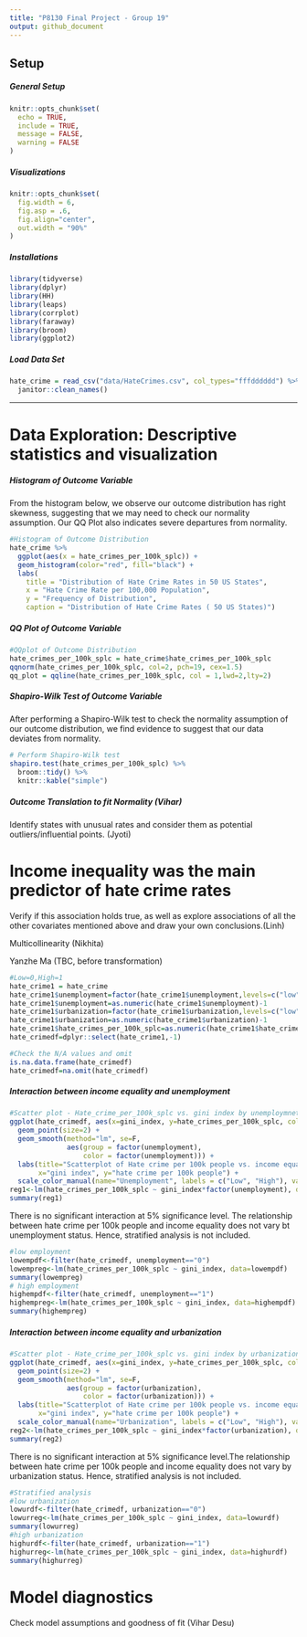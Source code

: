 ```yaml
---
title: "P8130 Final Project - Group 19"
output: github_document
---
```


## Setup

##### General Setup
```r
knitr::opts_chunk$set(
  echo = TRUE,
  include = TRUE,
  message = FALSE,
  warning = FALSE
)
```

##### Visualizations
```r
knitr::opts_chunk$set(
  fig.width = 6,
  fig.asp = .6,
  fig.align="center",
  out.width = "90%"
)
```

##### Installations
```r
library(tidyverse)
library(dplyr)
library(HH)
library(leaps)
library(corrplot) 
library(faraway)
library(broom)
library(ggplot2)
```

##### Load Data Set
```r
hate_crime = read_csv("data/HateCrimes.csv", col_types="fffdddddd") %>% 
  janitor::clean_names()
```

---

# Data Exploration: Descriptive statistics and visualization

##### Histogram of Outcome Variable

From the histogram below, we observe our outcome distribution has right skewness, suggesting that we may need to check our normality assumption. Our QQ Plot also indicates severe departures from normality.

```r
#Histogram of Outcome Distribution
hate_crime %>% 
  ggplot(aes(x = hate_crimes_per_100k_splc)) + 
  geom_histogram(color="red", fill="black") + 
  labs(
    title = "Distribution of Hate Crime Rates in 50 US States",
    x = "Hate Crime Rate per 100,000 Population",
    y = "Frequency of Distribution",
    caption = "Distribution of Hate Crime Rates ( 50 US States)")
```

##### QQ Plot of Outcome Variable
```r
#QQplot of Outcome Distribution
hate_crimes_per_100k_splc = hate_crime$hate_crimes_per_100k_splc
qqnorm(hate_crimes_per_100k_splc, col=2, pch=19, cex=1.5)
qq_plot = qqline(hate_crimes_per_100k_splc, col = 1,lwd=2,lty=2)
```

##### Shapiro-Wilk Test of Outcome Variable

After performing a Shapiro-Wilk test to check the normality assumption of our outcome distribution, we find evidence to suggest that our data deviates from normality.

```r
# Perform Shapiro-Wilk test
shapiro.test(hate_crimes_per_100k_splc) %>% 
  broom::tidy() %>% 
  knitr::kable("simple")
```

##### Outcome Translation to fit Normality (Vihar)

Identify states with unusual rates and consider them as potential outliers/influential points. (Jyoti) \



# Income inequality was the main predictor of hate crime rates


Verify if this association holds true, as well as explore associations of all the other covariates mentioned above and draw your own conclusions.(Linh)\



Multicollinearity (Nikhita)\


Yanzhe Ma (TBC, before transformation)
```r
#Low=0,High=1
hate_crime1 = hate_crime
hate_crime1$unemployment=factor(hate_crime1$unemployment,levels=c("low","high"))
hate_crime1$unemployment=as.numeric(hate_crime1$unemployment)-1
hate_crime1$urbanization=factor(hate_crime1$urbanization,levels=c("low","high"))
hate_crime1$urbanization=as.numeric(hate_crime1$urbanization)-1
hate_crime1$hate_crimes_per_100k_splc=as.numeric(hate_crime1$hate_crimes_per_100k_splc)
hate_crimedf=dplyr::select(hate_crime1,-1)

#Check the N/A values and omit
is.na.data.frame(hate_crimedf)
hate_crimedf=na.omit(hate_crimedf)
```

##### Interaction between income equality and unemployment 
```r
#Scatter plot - Hate_crime_per_100k_splc vs. gini index by unemploymnet 
ggplot(hate_crimedf, aes(x=gini_index, y=hate_crimes_per_100k_splc, colour=factor(unemployment))) +         
  geom_point(size=2) +                                                                     
  geom_smooth(method="lm", se=F,                                          
              aes(group = factor(unemployment),                                  
                  color = factor(unemployment))) +                                        
  labs(title="Scatterplot of Hate crime per 100k people vs. income equality by unemploymnet status", 
       x="gini index", y="hate crime per 100k people") +
  scale_color_manual(name="Unemployment", labels = c("Low", "High"), values = c("blue", "red"))    
reg1<-lm(hate_crimes_per_100k_splc ~ gini_index*factor(unemployment), data = hate_crimedf)
summary(reg1)
```

There is no significant interaction at 5% significance level. The relationship between hate crime per 100k people and income equality does not vary bt unemployment status.
Hence, stratified analysis is not included.

```r
#low employment 
lowempdf<-filter(hate_crimedf, unemployment=="0") 
lowempreg<-lm(hate_crimes_per_100k_splc ~ gini_index, data=lowempdf)
summary(lowempreg)
# high employment 
highempdf<-filter(hate_crimedf, unemployment=="1") 
highempreg<-lm(hate_crimes_per_100k_splc ~ gini_index, data=highempdf)
summary(highempreg)
```

##### Interaction between income equality and urbanization 
```r
#Scatter plot - Hate_crime_per_100k_splc vs. gini index by urbanization 
ggplot(hate_crimedf, aes(x=gini_index, y=hate_crimes_per_100k_splc, colour=factor(urbanization))) +         
  geom_point(size=2) +                                                                     
  geom_smooth(method="lm", se=F,                                          
              aes(group = factor(urbanization),                                  
                  color = factor(urbanization))) +                                        
  labs(title="Scatterplot of Hate crime per 100k people vs. income equality by urbanization status", 
       x="gini index", y="hate crime per 100k people") +
  scale_color_manual(name="Urbanization", labels = c("Low", "High"), values = c("blue", "red"))    
reg2<-lm(hate_crimes_per_100k_splc ~ gini_index*factor(urbanization), data = hate_crimedf)
summary(reg2)
```

There is no significant interaction at 5% significance level.The relationship between hate crime per 100k people and income equality does not vary by urbanization status.
Hence, stratified analysis is not included.

```r
#Stratified analysis
#low urbanization
lowurdf<-filter(hate_crimedf, urbanization=="0") 
lowurreg<-lm(hate_crimes_per_100k_splc ~ gini_index, data=lowurdf)
summary(lowurreg)
#high urbanization 
highurdf<-filter(hate_crimedf, urbanization=="1") 
highurreg<-lm(hate_crimes_per_100k_splc ~ gini_index, data=highurdf)
summary(highurreg)
```

# Model diagnostics 

Check model assumptions and goodness of fit (Vihar Desu)